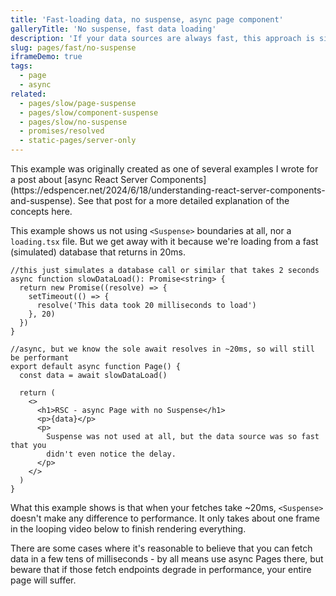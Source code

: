 ```yaml
---
title: 'Fast-loading data, no suspense, async page component'
galleryTitle: 'No suspense, fast data loading'
description: 'If your data sources are always fast, this approach is simple and fast enough'
slug: pages/fast/no-suspense
iframeDemo: true
tags:
  - page
  - async
related:
  - pages/slow/page-suspense
  - pages/slow/component-suspense
  - pages/slow/no-suspense
  - promises/resolved
  - static-pages/server-only
---
```


<Callout type="note">
  This example was originally created as one of several examples I wrote for a
  post about [async React Server
  Components](https://edspencer.net/2024/6/18/understanding-react-server-components-and-suspense).
  See that post for a more detailed explanation of the concepts here.
</Callout>

This example shows us not using `<Suspense>` boundaries at all, nor a `loading.tsx` file. But we get away with it because we're loading from a fast (simulated) database that returns in 20ms.

```app/page.tsx
//this just simulates a database call or similar that takes 2 seconds
async function slowDataLoad(): Promise<string> {
  return new Promise((resolve) => {
    setTimeout(() => {
      resolve('This data took 20 milliseconds to load')
    }, 20)
  })
}

//async, but we know the sole await resolves in ~20ms, so will still be performant
export default async function Page() {
  const data = await slowDataLoad()

  return (
    <>
      <h1>RSC - async Page with no Suspense</h1>
      <p>{data}</p>
      <p>
        Suspense was not used at all, but the data source was so fast that you
        didn't even notice the delay.
      </p>
    </>
  )
}
```

What this example shows is that when your fetches take ~20ms, `<Suspense>` doesn't make any difference to performance. It only takes about one frame in the looping video below to finish rendering everything.

There are some cases where it's reasonable to believe that you can fetch data in a few tens of milliseconds - by all means use async Pages there, but beware that if those fetch endpoints degrade in performance, your entire page will suffer.
